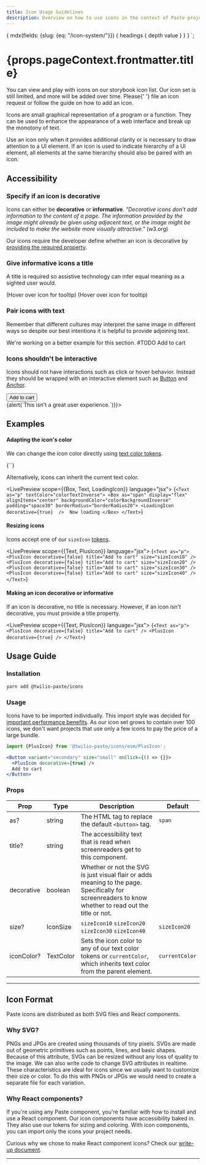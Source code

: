 ```yaml
---
title: Icon Usage Guidelines
description: Overview on how to use icons in the context of Paste projects.
---
```



  {
    mdx(fields: {slug: {eq: "/icon-system/"}}) {
      headings {
        depth
        value
      }
    }
  }
`;

<contentwrapper>

<TableOfContents headings={props.data.mdx.headings} />

<content>


<h1>{props.pageContext.frontmatter.title}</h1>

<Callout>
  <CalloutText>
    You can view and play with icons on <Anchor href="https://twilio-labs.github.io/paste/?path=/story/overview-icons--list">our storybook icon list</Anchor>.
    Our icon set is still limited, and more will be added over time. Please{' '}
    <Anchor href="https://github.com/twilio-labs/paste/issues">file an icon request</Anchor> or 
    follow the guide on <Anchor href="/icon-system/how-to-add-an-icon">how to add an icon</Anchor>.
  </CalloutText>
</Callout>


Icons are small graphical representation of a program or a function. They can be used to enhance the
appearance of a web interface and break up the monotony of text. 

Use an icon only when it provides additional clarity or is necessary to draw attention to a UI element.
If an icon is used to indicate hierarchy of a UI element, all elements at the same hierarchy should also be paired with an icon.


## Accessibility

### Specify if an icon is decorative

Icons can either be **decorative** or **informative**. *"Decorative icons don’t add information to the content 
of a page. The information provided by the image might already be given using adjacent text, or the image 
might be included to make the website more visually attractive."* (<Anchor href="https://www.w3.org/WAI/tutorials/images/decorative/">w3.org</Anchor>)

Our icons require the developer define whether an icon is decorative by [providing the required property](/icon-system#making-an-icon-decorative-or-informative).

### Give informative icons a title

A title is required so assistive technology can infer equal meaning as a sighted user would.

<DoDont>
  <Do title="Do" body="Use title text that gives context and meaning to the icon." center>
    <PlusIcon decorative={false} title="Add to cart" />
    <Absolute preset="bottom_right">(Hover over icon for tooltip)</Absolute>
  </Do>
  <Dont title="Avoid" body="Avoid title text that only describes the icon image." center>
    <PlusIcon decorative={false} title="Plus" />
    <Absolute preset="bottom_right">(Hover over icon for tooltip)</Absolute>
  </Dont>
</DoDont>


### Pair icons with text

Remember that different cultures may interpret the same image in different ways so despite our best intentions it is helpful to provide adjoining text.

<Callout>
  <CalloutText>
    We're working on a better example for this section. #TODO
  </CalloutText>
</Callout>

<DoDont>
  <Do title="Do" body="Pair icons with text." center>
    <PlusIcon decorative={true} />
    Add to cart
  </Do>
  <Dont title="Avoid" body="Avoid having standalone icons." center>
    <PlusIcon decorative={false} title="Plus" />
  </Dont>
</DoDont>


### Icons shouldn't be interactive

Icons should not have interactions such as click or hover behavior. Instead they should be wrapped with an 
interactive element such as [Button](/components/button) and [Anchor](/components/anchor).

<DoDont>
  <Do title="Do" body="Wrap icons in an interactive component." center>
    <Button variant="primary">
      <PlusIcon decorative={true} />
      Add to cart
    </Button>
  </Do>
  <Dont title="Avoid" body="Avoid making icons interactive without an interactive metaphor." center>
    <div onClick={() => {alert(`This isn't a great user experience.`)}}>
      <PlusIcon decorative={false} title="Add to cart" />
    </div>
  </Dont>
</DoDont>


## Examples

#### Adapting the icon's color

We can change the icon color directly using [text color tokens](/tokens/#text-colors).

<LivePreview scope={{LoadingIcon}} language="jsx">
  {`<LoadingIcon decorative={true} iconColor="colorTextError" />`}
</LivePreview>

Alternatively, icons can inherit the current text color.

<LivePreview scope={{Box, Text, LoadingIcon}} language="jsx">
  {`<Text as="p" textColor="colorTextInverse">
  <Box as="span" display="flex" alignItems="center" backgroundColor="colorBackgroundInverse" padding="space30" borderRadius="borderRadius20">
    <LoadingIcon decorative={true}  /> 
    Now loading
  </Box>
</Text>`}
</LivePreview>


#### Resizing icons

Icons accept one of our `sizeIcon` [tokens](/tokens/#sizings).

<LivePreview scope={{Text, PlusIcon}} language="jsx">
  {`<Text as="p">
  <PlusIcon decorative={false} title="Add to cart" size="sizeIcon10" />
  <PlusIcon decorative={false} title="Add to cart" size="sizeIcon20" />
  <PlusIcon decorative={false} title="Add to cart" size="sizeIcon30" />
  <PlusIcon decorative={false} title="Add to cart" size="sizeIcon40" />
</Text>`}
</LivePreview>


#### Making an icon decorative or informative

If an icon is decorative, no title is necessary.  However, if an icon isn't decorative, 
you must provide a title property.

<LivePreview scope={{Text, PlusIcon}} language="jsx">
  {`<Text as="p">
  <PlusIcon decorative={false} title="Add to cart" />
  <PlusIcon decorative={true} />
</Text>`}
</LivePreview>

## Usage Guide

### Installation

```bash
yarn add @twilio-paste/icons
```

### Usage

Icons have to be imported individually. This import style was decided for [important 
performance benefits](/icon-system/#why-react-components). As our icon set grows to contain over 100 icons, we don't 
want projects that use only a few icons to pay the price of a large bundle.

```jsx
import {PlusIcon} from '@twilio-paste/icons/esm/PlusIcon';

<Button variant="secondary" size="small" onClick={() => {}}>
  <PlusIcon decorative={true} />
  Add to cart
</Button>
```

### Props

| Prop       | Type      | Description                                                                                                                                           | Default        |
| ---------- | --------- | ----------------------------------------------------------------------------------------------------------------------------------------------------- | -------------- |
| as?        | string    | The HTML tag to replace the default `<button>` tag.                                                                                                   | `span`         |
| title?     | string    | The accessibility text that is read when screenreaders get to this component.                                                                         |                |
| decorative | boolean   | Whether or not the SVG is just visual flair or adds meaning to the page. Specifically for screenreaders to know whether to read out the title or not. |                |
| size?      | IconSize  | `sizeIcon10` `sizeIcon20` `sizeIcon30` `sizeIcon40`                                                                                                                | `sizeIcon20`   |
| iconColor? | TextColor | Sets the icon color to any of our text color tokens or `currentColor`, which inherits text color from the parent element.                             | `currentColor` |


---


## Icon Format

Paste icons are distributed as both SVG files and React components.

### Why SVG?

PNGs and JPGs are created using thousands of tiny pixels. SVGs are made out of geometric
primitives such as points, lines, and basic shapes. Because of this attribute, SVGs can
be resized without any loss of quality to the image. We can also write code to change SVG
attributes in realtime. These characteristics are ideal for icons since we usually want to
customize their size or color. To do this with PNGs or JPGs we would need to create a
separate file for each variation.

### Why React components?

If you're using any Paste component, you're familiar with how to install and use a React
component. Our icon components have accessibility baked in. They also use our tokens for
sizing and coloring. With icon components, you can import only the icons your project needs.

Curious why we chose to make React component icons? Check our [write-up document](https://github.com/twilio-labs/svg-to-react/blob/master/RATIONALE.md).

---

<Box marginTop="space90">
  <Changelog />
</Box>



</content>
</contentwrapper>
